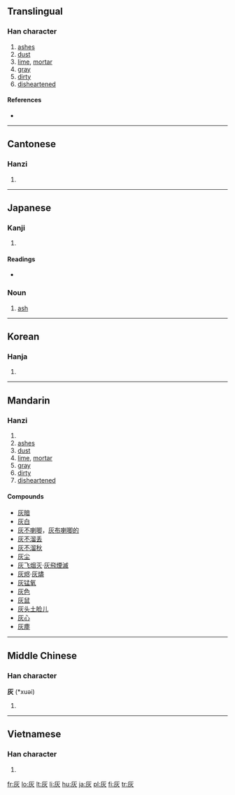 ==Translingual==

===Han character===
{{Han char|rn=86|rad=火|as=02|sn=6|four=7128<sub>9</sub>|canj=大火 (KF)}}

# [[ashes]]
# [[dust]]
# [[lime]], [[mortar]]
# [[gray]]
# [[dirty]]
# [[disheartened]]

====References====
* {{Han ref|kx=0665.090|dkj=18859|dj=1075.050|hdz=32188.040|uh=7070|ud=28784|bh=A6C7|bd=42695}}

----

==Cantonese==

===Hanzi===
{{yue-hanzi|jyut=|y=fui1}}

# {{defn|Cantonese|sort=火02}}

----

==Japanese==

===Kanji===
{{ja-kanji|grade=6|rs=火02}}

# {{defn|Japanese}}

====Readings====
* {{ja-readings|on=[[かい]] (kai)|kun=[[はい]] (hai)}}

===Noun===
{{ja-noun|k|hira=はい|rom=hai}}

# [[ash]]

----

==Korean==

===Hanja===
{{ko-hanja|hangeul=회|eumhun=|rv=hoe|mr=hoe|y=hoy}}

# {{defn|Korean|sort=火02}}

----

==Mandarin==

===Hanzi===
{{cmn-hanzi|pin=[[huī]] ([[hui1]])|wg=hui<sup>1</sup>}}

# {{defn|Mandarin|sort=火02}}
# [[ashes]]
# [[dust]]
# [[lime]], [[mortar]]
# [[gray]]
# [[dirty]]
# [[disheartened]]

====Compounds====
* [[灰暗]]
* [[灰白]]
* [[灰不喇唧]]，[[灰布喇唧的]]
* [[灰不溜丢]]
* [[灰不溜秋]]
* [[灰尘]]
* [[灰飞烟灭]]·[[灰飛煙滅]]
* [[灰烬]]·[[灰燼]]
* [[灰锰氧]]
* [[灰色]]
* [[灰鼠]]
* [[灰头土脸儿]]
* [[灰心]]
* [[灰塵]]

----

==Middle Chinese==

===Han character===
'''灰''' (*xuəi)<!--note: asterisk indicates that this character appears more than four times in the Tang Dynasty corpus of literature-->

# {{defn|Middle Chinese}}

----

==Vietnamese==

===Han character===
{{vi-hantu|[[hôi]], [[hoi]], [[khôi]], [[vôi]], [[hui]]}}

# {{defn|Vietnamese}}

[[fr:灰]]
[[lo:灰]]
[[lt:灰]]
[[li:灰]]
[[hu:灰]]
[[ja:灰]]
[[pl:灰]]
[[fi:灰]]
[[tr:灰]]